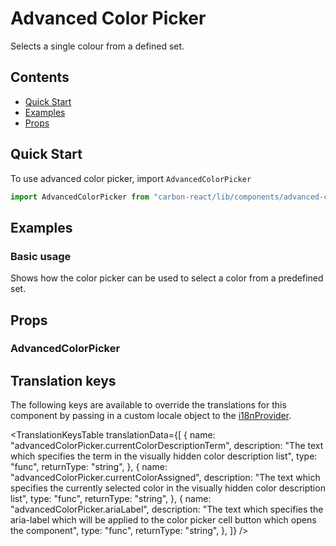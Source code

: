 

<Meta title="Advanced Color Picker" of={AdvancedColorPickerStories} />

# Advanced Color Picker

Selects a single colour from a defined set.

## Contents

- [Quick Start](#quick-start)
- [Examples](#examples)
- [Props](#props)

## Quick Start

To use advanced color picker, import `AdvancedColorPicker`

```javascript
import AdvancedColorPicker from "carbon-react/lib/components/advanced-color-picker";
```

## Examples

### Basic usage

Shows how the color picker can be used to select a color from a predefined set.

<Canvas of={AdvancedColorPickerStories.Default} />

## Props

### AdvancedColorPicker

<ArgTypes of={AdvancedColorPickerStories} />

## Translation keys

The following keys are available to override the translations for this component by passing in a custom locale object to the
[i18nProvider](../?path=/docs/documentation-i18n--docs).

<TranslationKeysTable
  translationData={[
    {
      name: "advancedColorPicker.currentColorDescriptionTerm",
      description:
        "The text which specifies the term in the visually hidden color description list",
      type: "func",
      returnType: "string",
    },
    {
      name: "advancedColorPicker.currentColorAssigned",
      description:
        "The text which specifies the currently selected color in the visually hidden color description list",
      type: "func",
      returnType: "string",
    },
    {
      name: "advancedColorPicker.ariaLabel",
      description:
        "The text which specifies the aria-label which will be applied to the color picker cell button which opens the component",
      type: "func",
      returnType: "string",
    },
  ]}
/>
